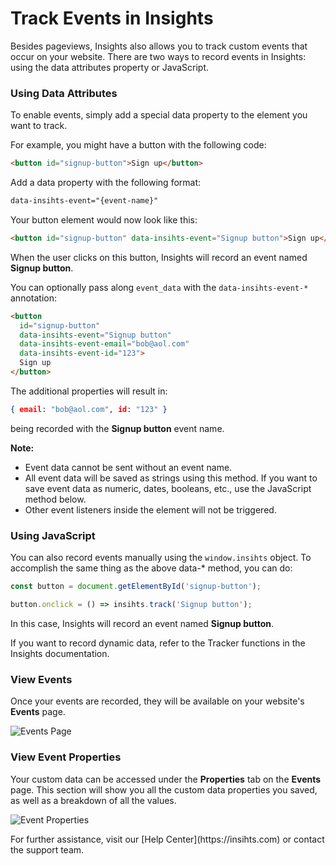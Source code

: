 
# Track Events in Insights

Besides pageviews, Insights also allows you to track custom events that occur on your website. There are two ways to record events in Insights: using the data attributes property or JavaScript.

<Steps>

### Using Data Attributes

To enable events, simply add a special data property to the element you want to track.

For example, you might have a button with the following code:

```html
<button id="signup-button">Sign up</button>
```

Add a data property with the following format:

```html
data-insihts-event="{event-name}"
```

Your button element would now look like this:

```html
<button id="signup-button" data-insihts-event="Signup button">Sign up</button>
```

When the user clicks on this button, Insights will record an event named **Signup button**.

You can optionally pass along `event_data` with the `data-insihts-event-*` annotation:

```html
<button 
  id="signup-button" 
  data-insihts-event="Signup button"
  data-insihts-event-email="bob@aol.com"
  data-insihts-event-id="123">
  Sign up
</button>
```

The additional properties will result in:

```json
{ email: "bob@aol.com", id: "123" }
```

being recorded with the **Signup button** event name.

**Note:**
- Event data cannot be sent without an event name.
- All event data will be saved as strings using this method. If you want to save event data as numeric, dates, booleans, etc., use the JavaScript method below.
- Other event listeners inside the element will not be triggered.

### Using JavaScript

You can also record events manually using the `window.insihts` object. To accomplish the same thing as the above data-* method, you can do:

```js
const button = document.getElementById('signup-button');

button.onclick = () => insihts.track('Signup button');
```

In this case, Insights will record an event named **Signup button**.

If you want to record dynamic data, refer to the Tracker functions in the Insights documentation.

### View Events

Once your events are recorded, they will be available on your website's **Events** page.

![Events Page](https://insihts.com)

### View Event Properties

Your custom data can be accessed under the **Properties** tab on the **Events** page. This section will show you all the custom data properties you saved, as well as a breakdown of all the values.

![Event Properties](https://insihts.com)

</Steps>

<Callout>
  For further assistance, visit our [Help Center](https://insihts.com) or contact the support team.
</Callout>
